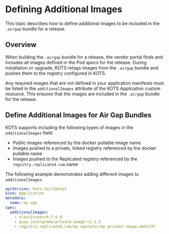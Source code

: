 
# Defining Additional Images

This topic describes how to define additional images to be included in the `.airgap` bundle for a release.

## Overview

<AirGapBundle/>

When building the `.airgap` bundle for a release, the vendor portal finds and includes all images defined in the Pod specs for the release. During installation or upgrade, KOTS retags images from the `.airgap` bundle and pushes them to the registry configured in KOTS.

Any required images that are _not_ defined in your application manifests must be listed in the `additionalImages` attribute of the KOTS Application custom resource. This ensures that the images are included in the `.airgap` bundle for the release.

## Define Additional Images for Air Gap Bundles

KOTS supports including the following types of images in the `additionalImages` field:

* Public images referenced by the docker pullable image name
* Images pushed to a private, linked registry referenced by the docker pullable name
* Images pushed to the Replicated registry referenced by the `registry.replicated.com` name

The following example demonstrates adding different images to `additionalImages`:

```yaml
apiVersion: kots.io/v1beta1
kind: Application
metadata:
  name: my-app
spec:
  additionalImages:
    - elasticsearch:7.6.0
    - quay.io/orgname/private-image:v1.2.3
    - registry.replicated.com/my-operator/my-private-image:abd123f
```